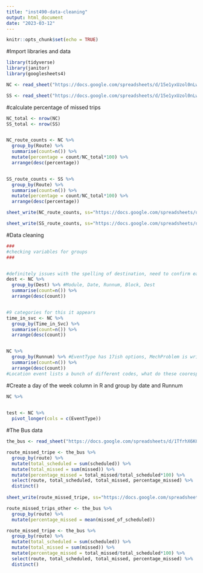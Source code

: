 ```yaml
---
title: "inst490-data-cleaning"
output: html_document
date: "2023-03-12"
---
```


```r
knitr::opts_chunk$set(echo = TRUE)
```



#Import libraries and data
```r
library(tidyverse)
library(janitor)
library(googlesheets4)

NC <- read_sheet("https://docs.google.com/spreadsheets/d/15e1yxUzol0nLw96nG-cHQPPsPV5OpkD3AP0iprFP7lU/edit#gid=96980819", sheet="NC")

SS <- read_sheet("https://docs.google.com/spreadsheets/d/15e1yxUzol0nLw96nG-cHQPPsPV5OpkD3AP0iprFP7lU/edit#gid=96980819", sheet="SS")
```

#calculate percentage of missed trips
```r
NC_total <- nrow(NC)
SS_total <- nrow(SS)


NC_route_counts <- NC %>% 
  group_by(Route) %>%
  summarise(count=n()) %>%
  mutate(percentage = count/NC_total*100) %>%
  arrange(desc(percentage))


SS_route_counts <- SS %>%
  group_by(Route) %>%
  summarise(count=n()) %>%
  mutate(percentage = count/NC_total*100) %>%
  arrange(desc(percentage))

```

```r
sheet_write(NC_route_counts, ss="https://docs.google.com/spreadsheets/d/15e1yxUzol0nLw96nG-cHQPPsPV5OpkD3AP0iprFP7lU/edit#gid=96980819", sheet="NC missed routes percentages")

sheet_write(SS_route_counts, ss="https://docs.google.com/spreadsheets/d/15e1yxUzol0nLw96nG-cHQPPsPV5OpkD3AP0iprFP7lU/edit#gid=96980819", sheet="SS missed routes percentages")
```




#Data cleaning
```r
###
#checking variables for groups
###


#definitely issues with the spelling of destination, need to confirm each one and make common amongst them, remove errors
dest <- NC %>%
  group_by(Dest) %>% #Module, Date, Runnum, Block, Dest
  summarise(count=n()) %>%
  arrange(desc(count))


#9 categories for this it appears
time_in_svc <- NC %>%
  group_by(Time_in_Svc) %>%
  summarise(count=n()) %>%
  arrange(desc(count))


NC %>%
  group_by(Runnum) %>% #EventType has 17ish options, MechProblem is written reasoning, missed is NULL 1 or 0, what does this mean?
  summarise(count=n()) %>%
  arrange(desc(count))
#Location event lists a bunch of different codes, what do these coorespond to?
```

#Create a day of the week column in R and group by date and Runnum
```r
NC %>%
  

```



```r
test <- NC %>%
  pivot_longer(cols = c(EventType))
```




#The Bus data
```r
the_bus <- read_sheet("https://docs.google.com/spreadsheets/d/1TfrhX6KGOgUqPyYE7ef3cA6a8PACdRpggG1OpDnva4k/edit#gid=0")
```


```r

route_missed_tripe <- the_bus %>% 
  group_by(route) %>%
  mutate(total_scheduled = sum(scheduled)) %>%
  mutate(total_missed = sum(missed)) %>%
  mutate(percentage_missed = total_missed/total_scheduled*100) %>%
  select(route, total_scheduled, total_missed, percentage_missed) %>%
  distinct()
  
sheet_write(route_missed_tripe, ss="https://docs.google.com/spreadsheets/d/1TfrhX6KGOgUqPyYE7ef3cA6a8PACdRpggG1OpDnva4k/edit#gid=0", sheet="missed_trips_by_route")

```


```r
route_missed_trips_other <- the_bus %>% 
  group_by(route) %>%
  mutate(percentage_missed = mean(missed_of_scheduled))
```

```r
route_missed_tripe <- the_bus %>% 
  group_by(route) %>%
  mutate(total_scheduled = sum(scheduled)) %>%
  mutate(total_missed = sum(missed)) %>%
  mutate(percentage_missed = total_missed/total_scheduled*100) %>%
  select(route, total_scheduled, total_missed, percentage_missed) %>%
  distinct()

```






